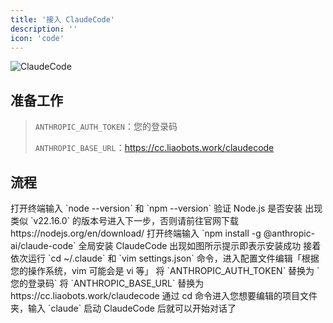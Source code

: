 ```yaml
---
title: '接入 ClaudeCode'
description: ''
icon: 'code'
---
```


![ClaudeCode](/images/API/ClaudeCode/claudecode-icon.png)

## 准备工作

> `ANTHROPIC_AUTH_TOKEN`：您的登录码
>
>
> `ANTHROPIC_BASE_URL`：https://cc.liaobots.work/claudecode

## 流程

<Steps>
    <Step title="第一步">
        <Card title="验证 Node.js 是否安装" img="/images/API/ClaudeCode/step-1.png">
            打开终端输入 `node --version` 和 `npm --version` 验证 Node.js 是否安装
            出现类似 `v22.16.0` 的版本号进入下一步，否则请前往官网下载 https://nodejs.org/en/download/
        </Card>
    </Step>
    <Step title="第二步">
        <Card title="安装 ClaudeCode" img="/images/API/ClaudeCode/step-2.png">
            打开终端输入 `npm install -g @anthropic-ai/claude-code` 全局安装 ClaudeCode
            出现如图所示提示即表示安装成功
        </Card>
    </Step>
    <Step title="第三步">
        <Card title="编辑配置文件" img="/images/API/ClaudeCode/step-3.png">
            接着依次运行 `cd ~/.claude` 和 `vim settings.json` 命令，进入配置文件编辑「根据您的操作系统，vim 可能会是 vi 等」
            将 `ANTHROPIC_AUTH_TOKEN` 替换为 `您的登录码`
            将 `ANTHROPIC_BASE_URL` 替换为 https://cc.liaobots.work/claudecode
        </Card>
    </Step>
    <Step title="第四步">
        <Card title="启动 ClaudeCode" img="/images/API/ClaudeCode/step-4.png">
            通过 cd 命令进入您想要编辑的项目文件夹，输入 `claude` 启动 ClaudeCode 后就可以开始对话了
        </Card>
    </Step>
</Steps>